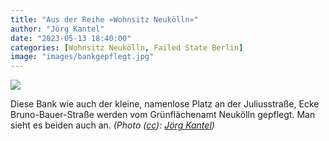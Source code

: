 ```yaml
---
title: "Aus der Reihe »Wohnsitz Neukölln«"
author: "Jörg Kantel"
date: "2023-05-13 18:40:00"
categories: [Wohnsitz Neukölln, Failed State Berlin]
image: "images/bankgepflegt.jpg"
---
```


[![](images/bankgepflegt-b.jpg)](https://www.flickr.com/photos/schockwellenreiter/52891993064/)

Diese Bank wie auch der kleine, namenlose Platz an der Juliusstraße, Ecke Bruno-Bauer-Straße werden vom Grünflächenamt Neukölln gepflegt. Man sieht es beiden auch an. *(Photo ([cc](http://creativecommons.org/licenses/by-nc-nd/2.0/)): [Jörg Kantel](Jörg Kantel))*